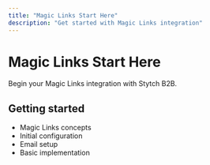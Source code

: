 ```yaml
---
title: "Magic Links Start Here"
description: "Get started with Magic Links integration"
---
```


# Magic Links Start Here

Begin your Magic Links integration with Stytch B2B.

## Getting started

- Magic Links concepts
- Initial configuration
- Email setup
- Basic implementation
